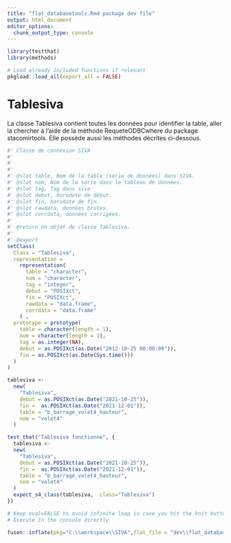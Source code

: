 ```yaml
---
title: "flat_databasetools.Rmd package dev file"
output: html_document
editor_options: 
  chunk_output_type: console
---
```


```r
library(testthat)
library(methods)
```


```r
# Load already included functions if relevant
pkgload::load_all(export_all = FALSE)
```

<!-- TODO generate examples dev -->


# Tablesiva

La classe Tablesiva contient toutes les données pour identifier la table, aller la chercher à l'aide de la méthode RequeteODBCwhere du package stacomirtools. Elle possède aussi les méthodes décrites ci-dessous.
    
```r
#' Classe de connexion SIVA
#' 
#' 
#' 
#' @slot table, Nom de la table (serie de données) dans SIVA.
#' @slot nom, Nom de la série dans le tableau de données.
#' @slot tag, Tag dans siva
#' @slot debut, horodate de début.
#' @slot fin, horodate de fin.
#' @slot rawdata, données brutes.
#' @slot corrdata, données corrigées.
#'
#' @return Un objet de classe Tablesiva.
#' 
#' @export
setClass(
  Class = "Tablesiva",
  representation =
    representation(
      table = "character",
      nom = "character",
      tag = "integer",
      debut = "POSIXct",
      fin = "POSIXct",
      rawdata = "data.frame",
      corrdata = "data.frame"
    ) ,
  prototype = prototype(
    table = character(length = 1),
    nom = character(length = 1),
    tag = as.integer(NA),
    debut = as.POSIXct(as.Date("2012-10-25 00:00:00")),
    fin = as.POSIXct(as.Date(Sys.time()))
  )
)
```
  
```r
tablesiva <-
  new(
    "Tablesiva",
    debut = as.POSIXct(as.Date("2021-10-25")),
    fin =  as.POSIXct(as.Date("2021-12-01")),
    table = "b_barrage_volet4_hauteur",
    nom = "volet4"
  )

```
  
```r
test_that("Tablesiva fonctionne", {
  tablesiva <-
  new(
    "Tablesiva",
    debut = as.POSIXct(as.Date("2021-10-25")),
    fin =  as.POSIXct(as.Date("2021-12-01")),
    table = "b_barrage_volet4_hauteur",
    nom = "volet4"
  )
  expect_s4_class(tablesiva,  class="Tablesiva") 
})
```
  


```r
# Keep eval=FALSE to avoid infinite loop in case you hit the knit button
# Execute in the console directly

fusen::inflate(pkg="C:\\workspace\\SIVA",flat_file = "dev\\flat_databasetools.Rmd", vignette_name = "database tools",overwrite = TRUE)
```



